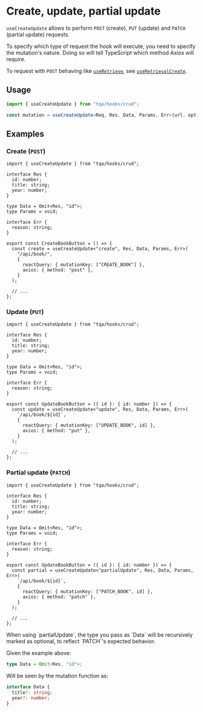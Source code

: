 
# Create, update, partial update

`useCreateUpdate` allows to perform `POST` (create), `PUT` (update) and `PATCH`
(partial update) requests.

To specify which type of request the hook will execute, you need to specify the
mutation's nature. Doing so will tell TypeScript which method Axios will
require.

To request with `POST` behaving like [`useRetrieve`](/retrieve-status), see
[`useRetrievalCreate`](/alternative-hooks/retrieval-create).

## Usage

```ts filename="TypeScript"
import { useCreateUpdate } from "tqa/hooks/crud";

const mutation = useCreateUpdate<Req, Res, Data, Params, Err>(url, opt, client);
```

## Examples

### Create (`POST`)

```tsx filename="TypeScript (TSX)"
import { useCreateUpdate } from "tqa/hooks/crud";

interface Res {
  id: number;
  title: string;
  year: number;
}

type Data = Omit<Res, "id">;
type Params = void;

interface Err {
  reason: string;
}

export const CreateBookButton = () => {
  const create = useCreateUpdate<"create", Res, Data, Params, Err>(
    "/api/book/",
    {
      reactQuery: { mutationKey: ["CREATE_BOOK"] },
      axios: { method: "post" },
    }
  );

  // ...
};
```

### Update (`PUT`)

```tsx filename="TypeScript (TSX)"
import { useCreateUpdate } from "tqa/hooks/crud";

interface Res {
  id: number;
  title: string;
  year: number;
}

type Data = Omit<Res, "id">;
type Params = void;

interface Err {
  reason: string;
}

export const UpdateBookButton = ({ id }: { id: number }) => {
  const update = useCreateUpdate<"update", Res, Data, Params, Err>(
    `/api/book/${id}`,
    {
      reactQuery: { mutationKey: ["UPDATE_BOOK", id] },
      axios: { method: "put" },
    }
  );

  // ...
};
```

### Partial update (`PATCH`)

```tsx filename="TypeScript (TSX)"
import { useCreateUpdate } from "tqa/hooks/crud";

interface Res {
  id: number;
  title: string;
  year: number;
}

type Data = Omit<Res, "id">;
type Params = void;

interface Err {
  reason: string;
}

export const UpdateBookButton = ({ id }: { id: number }) => {
  const partial = useCreateUpdate<"partialUpdate", Res, Data, Params, Err>(
    `/api/book/${id}`,
    {
      reactQuery: { mutationKey: ["PATCH_BOOK", id] },
      axios: { method: "patch" },
    }
  );

  // ...
};
```

<Callout>
  When using `partialUpdate`, the type you pass as `Data` will be recursively
  marked as optional, to reflect `PATCH`'s expected behavior.
  
  Given the example above:

  ```ts filename="TypeScript" copy=false
  type Data = Omit<Res, "id">;
  ```

  Will be seen by the mutation function as:

  ```ts filename="TypeScript" copy=false
  interface Data {
    title?: string;
    year?: number;
  }
  ```
</Callout>
